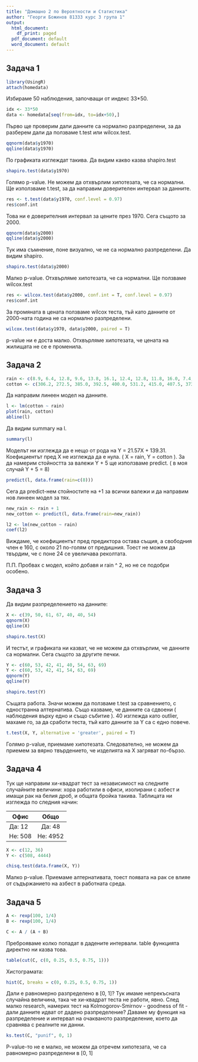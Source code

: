 ```yaml
---
title: "Домашно 2 по Вероятности и Статистика"
author: "Георги Божинов 81333 курс 3 група 1"
output:
  html_document:
    df_print: paged
  pdf_document: default
  word_document: default
---
```


## Задача 1

```r
library(UsingR)
attach(homedata)
```
Избираме 50 наблюдения, започващи от индекс 33*50.
```r
idx <- 33*50
data <- homedata[seq(from=idx, to=idx+50),]
```
Първо ще проверим дали данните са нормално разпределени, за да разберем дали да ползваме t.test или wilcox.test. 
```r
qqnorm(data$y1970)
qqline(data$y1970)
```
По графиката изглеждат такива. Да видим какво казва shapiro.test
```r
shapiro.test(data$y1970)
```
Голямо p-value. Не можем да отхвърлим хипотезата, че са нормални. Ще използваме t.test, за да направим доверителен интервал за данните. 
```r
res <- t.test(data$y1970, conf.level = 0.97)
res$conf.int
```
Това ни е доверителния интервал за цените през 1970. Сега същото за 2000.
```r
qqnorm(data$y2000)
qqline(data$y2000)
```
Тук има съмнение, поне визуално, че не са нормално разпределени. Да видим shapiro. 
```r
shapiro.test(data$y2000)
```
Малко p-value. Отхвърляме хипотезата, че са нормални. Ще ползваме wilcox.test
```r
res <- wilcox.test(data$y2000, conf.int = T, conf.level = 0.97)
res$conf.int
```
За промяната в цената ползваме wilcox теста, тъй като данните от 2000-ната година не са нормално разпределени.
```r
wilcox.test(data$y1970, data$y2000, paired = T)
```
p-value ни е доста малко. Отхвърляме хипотезата, че цената на жилищата не се е променила.

## Задача 2
```r
rain <- c(8.9, 6.4, 12.8, 9.6, 13.8, 16.1, 12.4, 12.8, 11.8, 16.0, 7.4, 12.5)
cotton <- c(306.2, 272.5, 385.0, 392.5, 400.0, 531.2, 415.0, 407.5, 373.7, 493.7, 325.0, 400.0)
```
Да направим линеен модел на данните.
```r
l <- lm(cotton ~ rain)
plot(rain, cotton)
abline(l)
```
Да видим summary на l.
```r
summary(l)
```
Моделът ни изглежда да е нещо от рода на Y = 21.57X + 139.31. Коефициентът пред X не изглежда да е нула. ( X = rain, Y = cotton ). За да намерим стойността за валежи Y + 5 ще използваме predict. ( в моя случай Y + 5 = 8)
```r
predict(l, data.frame(rain=c(8)))
```
Сега да predict-нем стойностите на +1 за всички валежи и да направим нов линеен модел за тях.
```r
new_rain <- rain + 1
new_cotton <- predict(l, data.frame(rain=new_rain))

l2 <- lm(new_cotton ~ rain)
coef(l2)
```
Виждаме, че коефициентът пред предиктора остава същия, а свободния член е 160, с около 21 по-голям от предишния. Тоест не можем да твърдим, че с поне 24 се увеличава реколтата.

П.П. Пробвах с модел, който добавя и rain ^ 2, но не се подобри особено.

## Задача 3

Да видим разпределението на данните:
```r
X <- c(39, 50, 61, 67, 40, 40, 54)
qqnorm(X)
qqline(X)

shapiro.test(X)
```
И тестът, и графиката ни казват, че не можем да отхвърлим, че данните са нормални. Сега същото за другите печки. 
```r
Y <- c(60, 53, 42, 41, 40, 54, 63, 69)
Y <- c(60, 53, 42, 41, 54, 63, 69)
qqnorm(Y)
qqline(Y)

shapiro.test(Y)
```
Същата работа. Значи можем да ползваме t.test за сравнението, с едностранна алтернатива. Също казваме, че данните са сдвоени ( наблюдения върху едно и също събитие ). 40 изглежда като outlier, махаме го, за да сработи теста, тъй като данните за Y са с едно повече. 
```r
t.test(X, Y, alternative = 'greater', paired = T)
```
Голямо p-value, приемаме хипотезата. Следователно, не можем да приемем за вярно твърдението, че изделията на X загряват по-бързо.

## Задача 4 

Тук ще направим хи-квадрат тест за независимост на следните случайните величини: хора работили в офиси, изолирани с азбест и имащи рак на белия дроб, и общата бройка такива. Таблицата ни изглежда по следния начин:

| Офис          | Общо          |
| ------------- |:-------------:|
| Да: 12        | Да: 48        |
| Не: 508       | Не: 4952      |
```r
X <- c(12, 36)
Y <- c(508, 4444)

chisq.test(data.frame(X, Y))
```
Малко p-value. Приемаме алтернативата, тоест появата на рак се влияе от съдържанието на азбест в работната среда.

## Задача 5

```r
A <- rexp(100, 1/4)
B <- rexp(100, 1/4)

C <- A / (A + B)
```
Преброяваме колко попадат в дадените интервали.
table функцията директно ни казва това.
```r
table(cut(C, c(0, 0.25, 0.5, 0.75, 1)))
```

Хистограмата:
```r
hist(C, breaks = c(0, 0.25, 0.5, 0.75, 1))
```

Дали е равномерно разпределено в [0, 1]? 
Тук имаме непрекъсната случайна величина, така че хи-квадрат теста не работи, явно. 
След малко research, намерих тест на Kolmogorov-Smirnov - goodness of fit - дали данните
идват от дадено разпределение?
Даваме му функция на разпределение и интервал на очакваното разпределение,
което да сравнява с реалните ни данни.
```r
ks.test(C, "punif", 0, 1)
```
P-value-то не е малко, не можем да отречем хипотезата, че са равномерно разпределени в [0, 1]